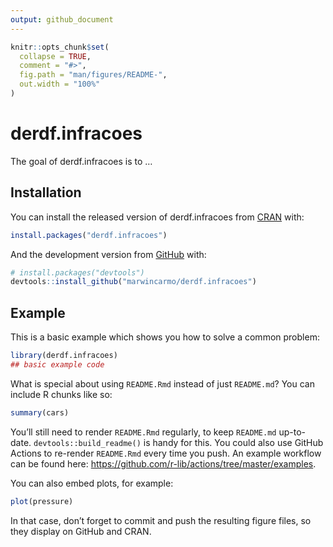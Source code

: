 ```yaml
---
output: github_document
---
```


<!-- README.md is generated from README.Rmd. Please edit that file -->

```r
knitr::opts_chunk$set(
  collapse = TRUE,
  comment = "#>",
  fig.path = "man/figures/README-",
  out.width = "100%"
)
```

# derdf.infracoes

<!-- badges: start -->
<!-- badges: end -->

The goal of derdf.infracoes is to ...

## Installation

You can install the released version of derdf.infracoes from [CRAN](https://CRAN.R-project.org) with:

``` r
install.packages("derdf.infracoes")
```

And the development version from [GitHub](https://github.com/) with:

``` r
# install.packages("devtools")
devtools::install_github("marwincarmo/derdf.infracoes")
```
## Example

This is a basic example which shows you how to solve a common problem:

```r
library(derdf.infracoes)
## basic example code
```

What is special about using `README.Rmd` instead of just `README.md`? You can include R chunks like so:

```r
summary(cars)
```

You'll still need to render `README.Rmd` regularly, to keep `README.md` up-to-date. `devtools::build_readme()` is handy for this. You could also use GitHub Actions to re-render `README.Rmd` every time you push. An example workflow can be found here: <https://github.com/r-lib/actions/tree/master/examples>.

You can also embed plots, for example:

```r
plot(pressure)
```

In that case, don't forget to commit and push the resulting figure files, so they display on GitHub and CRAN.
